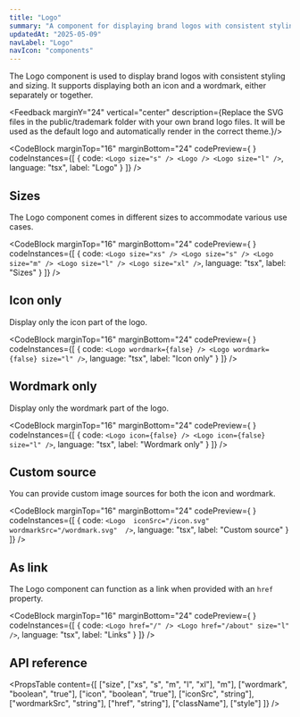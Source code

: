 ```yaml
---
title: "Logo"
summary: "A component for displaying brand logos with consistent styling and sizing options."
updatedAt: "2025-05-09"
navLabel: "Logo"
navIcon: "components"
---
```


The Logo component is used to display brand logos with consistent styling and sizing. It supports displaying both an icon and a wordmark, either separately or together.

<Feedback marginY="24" vertical="center" description={<Text>Replace the SVG files in the <InlineCode>public/trademark</InlineCode> folder with your own brand logo files. It will be used as the default logo and automatically render in the correct theme.</Text>}/>

<CodeBlock
  marginTop="16"
  marginBottom="24"
  codePreview={
    <Column fillWidth center gap="40">
      <Row gap="16" wrap center>
        <Logo size="s" />
        <Logo />
        <Logo size="l" />
      </Row>
      <ThemeSwitcher/>
    </Column>
  }
  codeInstances={[
    {
      code:
`<Logo size="s" />
<Logo />
<Logo size="l" />`,
      language: "tsx",
      label: "Logo"
    }
  ]}
/>

## Sizes

The Logo component comes in different sizes to accommodate various use cases.

<CodeBlock
  marginTop="16"
  marginBottom="24"
  codePreview={
    <Column gap="16" center>
      <Logo size="xs" />
      <Logo size="s" />
      <Logo size="m" />
      <Logo size="l" />
      <Logo size="xl" />
    </Column>
  }
  codeInstances={[
    {
      code:
`<Logo size="xs" />
<Logo size="s" />
<Logo size="m" />
<Logo size="l" />
<Logo size="xl" />`,
      language: "tsx",
      label: "Sizes"
    }
  ]}
/>

## Icon only

Display only the icon part of the logo.

<CodeBlock
  marginTop="16"
  marginBottom="24"
  codePreview={
    <Row gap="16" center>
      <Logo wordmark={false} />
      <Logo wordmark={false} size="l" />
    </Row>
  }
  codeInstances={[
    {
      code:
`<Logo wordmark={false} />
<Logo wordmark={false} size="l" />`,
      language: "tsx",
      label: "Icon only"
    }
  ]}
/>

## Wordmark only

Display only the wordmark part of the logo.

<CodeBlock
  marginTop="16"
  marginBottom="24"
  codePreview={
    <Row gap="16" center>
      <Logo icon={false} />
      <Logo icon={false} size="l" />
    </Row>
  }
  codeInstances={[
    {
      code:
`<Logo icon={false} />
<Logo icon={false} size="l" />`,
      language: "tsx",
      label: "Wordmark only"
    }
  ]}
/>

## Custom source

You can provide custom image sources for both the icon and wordmark.

<CodeBlock
  marginTop="16"
  marginBottom="24"
  codePreview={
    <Row gap="16">
      <Logo />
    </Row>
  }
  codeInstances={[
    {
      code:
`<Logo 
    iconSrc="/icon.svg" 
    wordmarkSrc="/wordmark.svg" 
/>`,
      language: "tsx",
      label: "Custom source"
    }
  ]}
/>

## As link

The Logo component can function as a link when provided with an `href` property.

<CodeBlock
  marginTop="16"
  marginBottom="24"
  codePreview={
    <Row gap="16" center>
      <Logo href="/" />
      <Logo href="/about" size="l" />
    </Row>
  }
  codeInstances={[
    {
      code:
`<Logo href="/" />
<Logo href="/about" size="l" />`,
      language: "tsx",
      label: "Links"
    }
  ]}
/>

## API reference

<PropsTable
  content={[
    ["size", ["xs", "s", "m", "l", "xl"], "m"],
    ["wordmark", "boolean", "true"],
    ["icon", "boolean", "true"],
    ["iconSrc", "string"],
    ["wordmarkSrc", "string"],
    ["href", "string"],
    ["className"],
    ["style"]
  ]}
/>